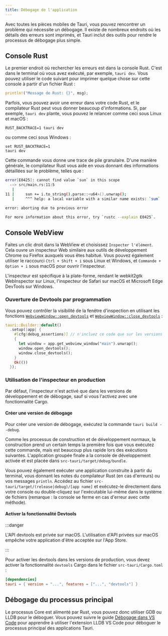 ```yaml
---
title: Débogage de l'application
---
```



Avec toutes les pièces mobiles de Tauri, vous pouvez rencontrer un problème qui nécessite un débogage. Il existe de nombreux endroits où les détails des erreurs sont imprimés, et Tauri inclut des outils pour rendre le processus de débogage plus simple.

## Console Rust

Le premier endroit où rechercher les erreurs est dans la console Rust. C'est dans le terminal où vous avez exécuté, par exemple, `tauri dev`. Vous pouvez utiliser le code suivant pour imprimer quelque chose sur cette console à partir d'un fichier Rust :

```rust
println!("Message de Rust: {}", msg);
```

Parfois, vous pouvez avoir une erreur dans votre code Rust, et le compilateur Rust peut vous donner beaucoup d'informations. Si, par exemple, `tauri dev` plante, vous pouvez le relancer comme ceci sous Linux et macOS :

```shell
RUST_BACKTRACE=1 tauri dev
```

ou comme ceci sous Windows :

```shell
set RUST_BACKTRACE=1
tauri dev
```

Cette commande vous donne une trace de pile granulaire. D'une manière générale, le compilateur Rust vous aide en vous donnant des informations détaillées sur le problème, telles que :

```bash
error[E0425]: cannot find value `sun` in this scope
  --> src/main.rs:11:5
   |
11 |     sun += i.to_string().parse::<u64>().unwrap();
   |     ^^^ help: a local variable with a similar name exists: `sum`

error: aborting due to previous error

For more information about this error, try `rustc --explain E0425`.
```

## Console WebView

Faites un clic droit dans la WebView et choisissez `Inspecter l'élément`. Cela ouvre un inspecteur Web similaire aux outils de développement Chrome ou Firefox auxquels vous êtes habitué. Vous pouvez également utiliser le raccourci `Ctrl + Shift + i` sous Linux et Windows, et `Commande + Option + i` sous macOS pour ouvrir l'inspecteur.

L'inspecteur est spécifique à la plate-forme, rendant le webkit2gtk WebInspector sur Linux, l'inspecteur de Safari sur macOS et Microsoft Edge DevTools sur Windows.

### Ouverture de Devtools par programmation

Vous pouvez contrôler la visibilité de la fenêtre d'inspection en utilisant les fonctions [`WebviewWindow::open_devtools`][] et [`WebviewWindow::close_devtools`][] :

```rust
tauri::Builder::default()
  .setup(|app| {
    #[cfg(debug_assertions)] // n'incluez ce code que sur les versions de débogage
    {
      let window = app.get_webview_window("main").unwrap();
      window.open_devtools();
      window.close_devtools();
    }
    Ok(())
  });
```

### Utilisation de l'inspecteur en production

Par défaut, l'inspecteur n'est activé que dans les versions de développement et de débogage, sauf si vous l'activez avec une fonctionnalité Cargo.

#### Créer une version de débogage

Pour créer une version de débogage, exécutez la commande `tauri build --debug`.

<CommandTabs
  npm="npm run tauri build -- --debug"
  yarn="yarn tauri build --debug"
  pnpm="pnpm tauri build --debug"
  cargo="cargo tauri build --debug"
/>

Comme les processus de construction et de développement normaux, la construction prend un certain temps la première fois que vous exécutez cette commande, mais est beaucoup plus rapide lors des exécutions suivantes. L'application groupée finale a la console de développement activée et est placée dans `src-tauri/target/debug/bundle`.

Vous pouvez également exécuter une application construite à partir du terminal, vous donnant les notes du compilateur Rust (en cas d'erreurs) ou vos messages `println`. Accédez au fichier `src-tauri/target/(release|debug)/[app name]` et exécutez-le directement dans votre console ou double-cliquez sur l'exécutable lui-même dans le système de fichiers (remarque : la console se ferme en cas d'erreur avec cette méthode).

#### Activer la fonctionnalité Devtools

:::danger

L'API devtools est privée sur macOS. L'utilisation d'API privées sur macOS empêche votre application d'être acceptée sur l'App Store.

:::

Pour activer les devtools dans les versions de production, vous devez activer la fonctionnalité `devtools` Cargo dans le fichier `src-tauri/Cargo.toml` :

```toml
[dependencies]
tauri = { version = "...", features = ["...", "devtools"] }
```

## Débogage du processus principal

Le processus Core est alimenté par Rust, vous pouvez donc utiliser GDB ou LLDB pour le déboguer. Vous pouvez suivre le guide [Débogage dans VS Code] pour apprendre à utiliser l'extension LLDB VS Code pour déboguer le processus principal des applications Tauri.

[Débogage dans VS Code]: /develop/debug/vscode/
[`WebviewWindow::open_devtools`]: https://docs.rs/tauri/2.0.0/tauri/webview/struct.WebviewWindow.html#method.open_devtools
[`WebviewWindow::close_devtools`]: https://docs.rs/tauri/2.0.0/tauri/webview/struct.WebviewWindow.html#method.close_devtools
